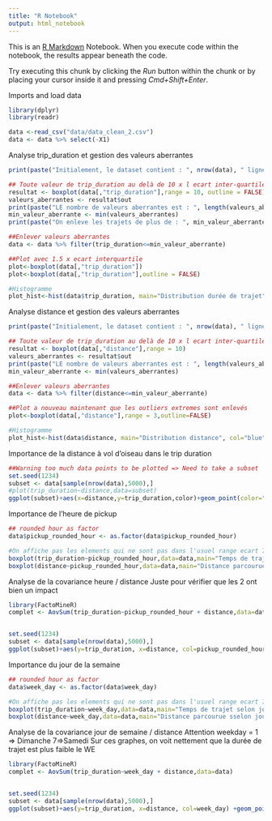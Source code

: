 ```yaml
---
title: "R Notebook"
output: html_notebook
---
```


This is an [R Markdown](http://rmarkdown.rstudio.com) Notebook. When you execute code within the notebook, the results appear beneath the code. 

Try executing this chunk by clicking the *Run* button within the chunk or by placing your cursor inside it and pressing *Cmd+Shift+Enter*. 


Imports and load data
```r
library(dplyr)
library(readr)

data <-read_csv("data/data_clean_2.csv")
data <- data %>% select(-X1)
```

Analyse trip_duration et gestion des valeurs aberrantes
```r
print(paste("Initialement, le dataset contient : ", nrow(data), " lignes", sep=""))

## Toute valeur de trip_duration au delà de 10 x l ecart inter-quartile est considérée comme aberrante
resultat <- boxplot(data[,"trip_duration"],range = 10, outline = FALSE)
valeurs_aberrantes <- resultat$out
print(paste("LE nombre de valeurs aberrantes est : ", length(valeurs_aberrantes), sep=""))
min_valeur_aberrante <- min(valeurs_aberrantes)
print(paste("On enleve les trajets de plus de : ", min_valeur_aberrante/3600, " heures",sep=""))

##Enlever valeurs aberrantes
data <- data %>% filter(trip_duration<=min_valeur_aberrante)

##Plot avec 1.5 x ecart interquartile
plot<-boxplot(data[,"trip_duration"])
plot<-boxplot(data[,"trip_duration"],outline = FALSE)

#Histogramme
plot_hist<-hist(data$trip_duration, main="Distribution durée de trajet", col="blue",breaks = seq(0, 8000, by = 200))

```


Analyse distance et gestion des valeurs aberrantes
```r
print(paste("Initialement, le dataset contient : ", nrow(data), " lignes", sep=""))

## Toute valeur de trip_duration au delà de 10 x l ecart inter-quartile est considérée comme aberrante
resultat <- boxplot(data[,"distance"],range = 10)
valeurs_aberrantes <- resultat$out
print(paste("LE nombre de valeurs aberrantes est : ", length(valeurs_aberrantes), sep=""))
min_valeur_aberrante <- min(valeurs_aberrantes)

##Enlever valeurs aberrantes
data <- data %>% filter(distance<=min_valeur_aberrante)

##Plot a nouveau maintenant que les outliers extremes sont enlevés
plot<-boxplot(data[,"distance"],range = 3,outline=FALSE)

#Histogramme
plot_hist<-hist(data$distance, main="Distribution distance", col="blue")
```



Importance de la distance à vol d'oiseau dans le trip duration
```r
##Warning too much data points to be plotted => Need to take a subset
set.seed(1234)
subset <- data[sample(nrow(data),5000),]
#plot(trip_duration~distance,data=subset)
ggplot(subset)+aes(x=distance,y=trip_duration,color)+geom_point(color="blue")
```


Importance de l'heure de pickup
```r

## rounded hour as factor
data$pickup_rounded_hour <- as.factor(data$pickup_rounded_hour)

#On affiche pas les elements qui ne sont pas dans l'usuel range ecart 75% + ecart interquartile x 1.5
boxplot(trip_duration~pickup_rounded_hour,data=data,main="Temps de trajet selon heure",outline=FALSE)
boxplot(distance~pickup_rounded_hour,data=data,main="Distance parcourue selon heure",outline=FALSE)

```


Analyse de la covariance heure / distance
Juste pour vérifier que les 2 ont bien un impact
```r
library(FactoMineR)
complet <- AovSum(trip_duration~pickup_rounded_hour + distance,data=data)


set.seed(1234)
subset <- data[sample(nrow(data),5000),]
ggplot(subset)+aes(y=trip_duration, x=distance, col=pickup_rounded_hour) +geom_point() + geom_smooth(method=lm, se=FALSE)


```


Importance du jour de la semaine
```r

## rounded hour as factor
data$week_day <- as.factor(data$week_day)

#On affiche pas les elements qui ne sont pas dans l'usuel range ecart 75% + ecart interquartile x 1.5
boxplot(trip_duration~week_day,data=data,main="Temps de trajet selon jour de la semaine",outline=FALSE)
boxplot(distance~week_day,data=data,main="Distance parcourue sselon jour de la semaine",outline=FALSE)
```


Analyse de la covariance jour de semaine / distance
Attention weekday = 1 => Dimanche  7=>Samedi
Sur ces graphes, on voit nettement que la durée de trajet est plus faible le WE
```r
library(FactoMineR)
complet <- AovSum(trip_duration~week_day + distance,data=data)


set.seed(1234)
subset <- data[sample(nrow(data),5000),]
ggplot(subset)+aes(y=trip_duration, x=distance, col=week_day) +geom_point() + geom_smooth(method=lm, se=FALSE)


```

